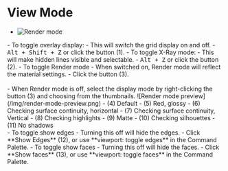 # View Mode

- ![Render mode](/img/render-mode.png)

<div className="dl">
- To toggle overlay display: 
   - This will switch the grid display on and off.
   - <kbd>Alt + Shift + Z</kbd> or click the button (1).
- To toggle X-Ray mode: 
   - This will make hidden lines visible and selectable.
   - <kbd>Alt + Z</kbd> or click the button (2).
- To toggle Render mode
   - When switched on, Render mode will reflect the material settings.
   - Click the button (3).
</div>
<br />
- When Render mode is off, select the display mode by right-clicking the button (3) and choosing from the thumbnails.
   ![Render mode preview](/img/render-mode-preview.png)
- (4) Default
- (5) Red, glossy
- (6) Checking surface continuity, horizontal
- (7) Checking surface continuity, Vertical
- (8) Checking highlights
- (9) Matte
- (10) Checking silhouettes
- (11) No shadows

<div className="dl">
- To toggle show edges
   - Turning this off will hide the edges.
   - Click **Show Edges** (12), or use **viewport: toggle edges** in the Command Palette.
- To toggle show faces
   - Turning this off will hide the faces.
   - Click **Show faces** (13), or use **viewport: toggle faces** in the Command Palette.
</div>



